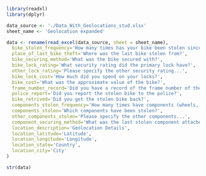 

```r
library(readxl)
library(dplyr)

data_source <- './Data_With_Geolocations_stud.xlsx'
sheet_name <- 'Geolocation expanded'

data <- rename(read_excel(data_source, sheet = sheet_name),
  bike_stolen_frequency='How many times has your bike been stolen since you started cycling?',
  place_of_last_bike_theft='Where was the last bike stolen from?',
  bike_securing_method='What was the bike secured with?',
  bike_lock_rating='What security rating did the primary lock have?',
  other_lock_rating='Please specify the other security rating...',
  bike_lock_cost='How much did you spend on your locks?',
  bike_cost='What was the approximate value of the bike?',
  frame_number_record='Did you have a record of the frame number of the bike?',
  police_report='Did you report the stolen bike to the police?',
  bike_retrived='Did you get the stolen bike back?',
  components_stolen_frequency='How many times have components (wheels, seats, brakes etc) been stolen from your bike?',
  components_stolen='Which components have been stolen?',
  other_components_stolen='Please specify the other components...',
  component_securing_method='What was the last stolen component attached / secured with?',
  location_description='Geolocation Details',
  location_latitude='Latitude',
  location_longitude='Longitude',
  location_state='Country',
  location_city='City'
)

str(data)
```